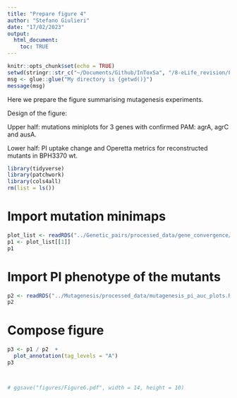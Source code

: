 ```yaml
---
title: "Prepare figure 4"
author: "Stefano Giulieri"
date: "17/02/2023"
output:
  html_document:
    toc: TRUE
---
```


```r
knitr::opts_chunk$set(echo = TRUE)
setwd(stringr::str_c("~/Documents/Github/InToxSa", "/8-eLife_revision/Figure6_prepare"))
msg <- glue::glue("My directory is {getwd()}")
message(msg)
```

Here we prepare the figure summarising mutagenesis experiments.

Design of the figure: 

Upper half: mutations miniplots for 3 genes with confirmed PAM: agrA, agrC and ausA.

Lower half: PI uptake change and Operetta metrics for reconstructed mutants in BPH3370 wt.

```r
library(tidyverse)
library(patchwork)
library(cols4all)
rm(list = ls())
```

# Import mutation minimaps

```r
plot_list <- readRDS("../Genetic_pairs/processed_data/gene_convergence/mutations_minimaps.Rda")
p1 <- plot_list[[1]] 
p1
```

# Import PI phenotype of the mutants

```r
p2 <- readRDS("../Mutagenesis/processed_data/mutagenesis_pi_auc_plots.Rda")
p2
```

# Compose figure

```r
p3 <- p1 / p2  +
  plot_annotation(tag_levels = "A")
p3



# ggsave("figures/Figure6.pdf", width = 14, height = 10)
```



